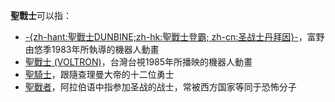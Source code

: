 '''聖戰士'''可以指：
* [[聖戰士DUNBINE|-{zh-hant:聖戰士DUNBINE;zh-hk:聖戰士登霸; zh-cn:圣战士丹拜因}-]]，富野由悠季1983年所執導的機器人動畫
* [[聖戰士_(VOLTRON)|聖戰士 (VOLTRON)]]，台灣台視1985年所播映的機器人動畫
* [[聖騎士|聖騎士]]，跟隨查理曼大帝的十二位勇士
* [[聖戰者|聖戰者]]，阿拉伯语中指参加圣战的战士，常被西方国家等同于恐怖分子

{{disambig|Cat=三字作品消歧义}}